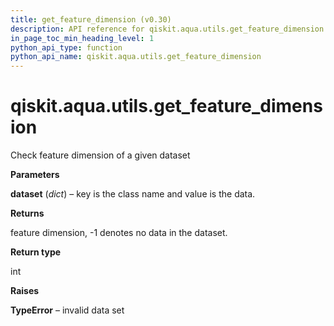 ```yaml
---
title: get_feature_dimension (v0.30)
description: API reference for qiskit.aqua.utils.get_feature_dimension in qiskit v0.30
in_page_toc_min_heading_level: 1
python_api_type: function
python_api_name: qiskit.aqua.utils.get_feature_dimension
---
```


<span id="qiskit-aqua-utils-get-feature-dimension" />

# qiskit.aqua.utils.get\_feature\_dimension

<Function id="qiskit.aqua.utils.get_feature_dimension" isDedicatedPage={true} github="https://github.com/qiskit-community/qiskit-aqua/tree/stable/0.9/qiskit/aqua/utils/dataset_helper.py" signature="get_feature_dimension(dataset)">
  Check feature dimension of a given dataset

  **Parameters**

  **dataset** (*dict*) – key is the class name and value is the data.

  **Returns**

  feature dimension, -1 denotes no data in the dataset.

  **Return type**

  int

  **Raises**

  **TypeError** – invalid data set
</Function>


